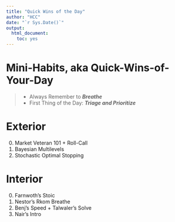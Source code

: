 ```yaml
---
title: "Quick Wins of the Day"
author: "HCC"
date: "`r Sys.Date()`"
output:
  html_document:
    toc: yes
---
```


# Mini-Habits, aka Quick-Wins-of-Your-Day

>- Always Remember to ***Breathe***
>- First Thing of the Day:  ***Triage and Prioritize***

# Exterior
0. Market Veteran 101 + Roll-Call
1. Bayesian Multilevels
2. Stochastic Optimal Stopping

# Interior
0. Farnwoth's Stoic
1. Nestor's Rkom Breathe
2. Benj's Speed + Talwaler's Solve
3. Nair's Intro



